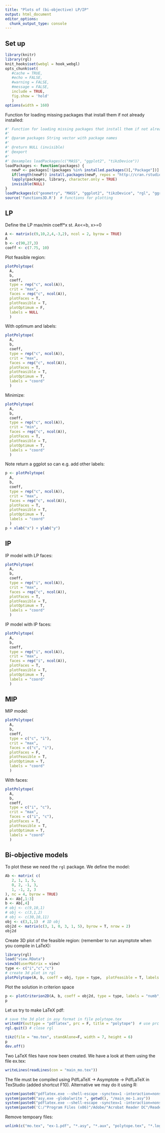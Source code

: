 ```yaml
---
title: "Plots of (bi-objective) LP/IP"
output: html_document
editor_options: 
  chunk_output_type: console
---
```


## Set up 

```r
library(knitr)
library(rgl)
knit_hooks$set(webgl = hook_webgl)
opts_chunk$set(
   #cache = TRUE,
   #echo = FALSE,
   #warning = FALSE,
   #message = FALSE,
   include = TRUE,
   fig.show = 'hold'
   )
options(width = 160)
```

Function for loading missing packages that install them if not already installed:

```r
#' Function for loading missing packages that install them if not already installed.
#'
#' @param packages String vector with package names
#'
#' @return NULL (invisible)
#' @export
#'
#' @examples loadPackages(c("MASS", "ggplot2", "tikzDevice"))
loadPackages <- function(packages) {
   newP <- packages[!(packages %in% installed.packages()[,"Package"])]
   if(length(newP)) install.packages(newP, repos = "http://cran.rstudio.com/")
   lapply(packages, library, character.only = TRUE)
   invisible(NULL)
}
loadPackages(c("geometry", "MASS", "ggplot2", "tikzDevice", "rgl", "ggrepel"))
source('functions3D.R')  # functions for plotting
```


## LP

Define the LP max/min coeff*x st. Ax<=b, x>=0

```r
A <- matrix(c(9,10,2,4,-3,2), ncol = 2, byrow = TRUE)
A
b <- c(90,27,3)
coeff <- c(7.75, 10)
```

Plot feasible region:

```r
plotPolytope(
  A,
  b,
  coeff,
  type = rep("c", ncol(A)),
  crit = "max",
  faces = rep("c", ncol(A)),
  plotFaces = T,
  plotFeasible = T,
  plotOptimum = F,
  labels = NULL
  )
```

With optimum and labels:

```r
plotPolytope(
  A,
  b,
  coeff,
  type = rep("c", ncol(A)),
  crit = "max",
  faces = rep("c", ncol(A)),
  plotFaces = T,
  plotFeasible = T,
  plotOptimum = T,
  labels = "coord"
  )
```

Minimize:

```r
plotPolytope(
  A,
  b,
  coeff,
  type = rep("c", ncol(A)),
  crit = "min",
  faces = rep("c", ncol(A)),
  plotFaces = T,
  plotFeasible = T,
  plotOptimum = T,
  labels = "coord"
  )
```

Note return a ggplot so can e.g. add other labels:

```r
p <- plotPolytope(
  A,
  b,
  coeff,
  type = rep("c", ncol(A)),
  crit = "max",
  faces = rep("c", ncol(A)),
  plotFaces = T,
  plotFeasible = T,
  plotOptimum = T,
  labels = "coord"
  )
p + xlab("x") + ylab("y")
```

## IP

IP model with LP faces:

```r
plotPolytope(
  A,
  b,
  coeff,
  type = rep("i", ncol(A)),
  crit = "max",
  faces = rep("c", ncol(A)),
  plotFaces = T,
  plotFeasible = T,
  plotOptimum = T,
  labels = "coord"
  )
```

IP model with IP faces:

```r
plotPolytope(
  A,
  b,
  coeff,
  type = rep("i", ncol(A)),
  crit = "max",
  faces = rep("i", ncol(A)),
  plotFaces = T,
  plotFeasible = T,
  plotOptimum = T,
  labels = "coord"
  )
```

## MIP

MIP model:

```r
plotPolytope(
  A,
  b,
  coeff,
  type = c("c", "i"),
  crit = "max",
  faces = c("c", "i"),
  plotFaces = F,
  plotFeasible = T,
  plotOptimum = T,
  labels = "coord"
  )
```

With faces:

```r
plotPolytope(
  A,
  b,
  coeff,
  type = c("i", "c"),
  crit = "max",
  faces = c("i", "c"),
  plotFaces = T,
  plotFeasible = T,
  plotOptimum = T,
  labels = "coord"
  )
```


## Bi-objective models

To plot these we need the `rgl` package. We define the model:

```r
Ab <- matrix( c(
   2, 1, 1, 5,
   0, 2, -1, 3,
   1, -1, 2, 3
), nc = 4, byrow = TRUE)
A <- Ab[,1:3]
b <- Ab[,4]
# obj <- c(9,10,1)
# obj <- c(3,1,2)
# obj <- c(30,10,11)
obj <- c(3,1,1)  # 1D obj
obj2d <- matrix(c(3, 1, 0, 3, 1, 5), byrow = T, nrow = 2)
obj2d
```

Create 3D plot of the feasible region: (remember to run asymptote when you compile in LaTeX):

```r
library(rgl)
load("view.RData")
view3d(userMatrix = view)
type <- c("i","c","c")
# create 3d plot in rgl
plotPolytope(A, b, coeff = obj, type = type,  plotFeasible = T, labels = "numb", plotOptimum = F, argsAxes3d = list(labels=F, tick = F), argsTitle3d=list(xlab = '$x_1$', ylab='$y_1$', zlab='$y_2$') )
```

Plot the solution in criterion space

```r
p <- plotCriterion2D(A, b, coeff = obj2d, type = type, labels = "numb", addTriangles = TRUE)
p
```

Let us try to make LaTeX pdf:

```r
# save the 3d plot in asy format in file polytope.tex
writeASY(outtype = "pdflatex", prc = F, title = "polytope")  # use prc = T if want an interactive 3D plot
rgl.quit() # close rgl

tikz(file = "mo.tex", standAlone=F, width = 7, height = 6)
p
dev.off()
```

Two LaTeX files have now been created. We have a look at them using the file ex.tex:

```r
writeLines(readLines(con = "main_mo.tex"))
```

The file must be compiled using PdfLaTeX -> Asymptote -> PdfLaTeX in TexStudio (added shortcut F10). Alternative we may do it using R:

```r
system(paste0("pdflatex.exe --shell-escape -synctex=1 -interaction=nonstopmode ", getwd(), "/main_mo.tex"))
system(paste0("asy.exe -globalwrite ", getwd(), "/main_mo-1.asy"))
system(paste0("pdflatex.exe --shell-escape -synctex=1 -interaction=nonstopmode ", getwd(), "/main_mo.tex"))
system(paste0('C:/"Program Files (x86)"/Adobe/"Acrobat Reader DC"/Reader/AcroRd32.exe ', getwd(), '/main_mo.pdf'))
```

Remove tempoary files:

```r
unlink(c("mo.tex", "ex-1.pdf", "*.asy", "*.aux", "polytope.tex", "*.log", "*.pre", "*.gz", "*tikz*") )
```


